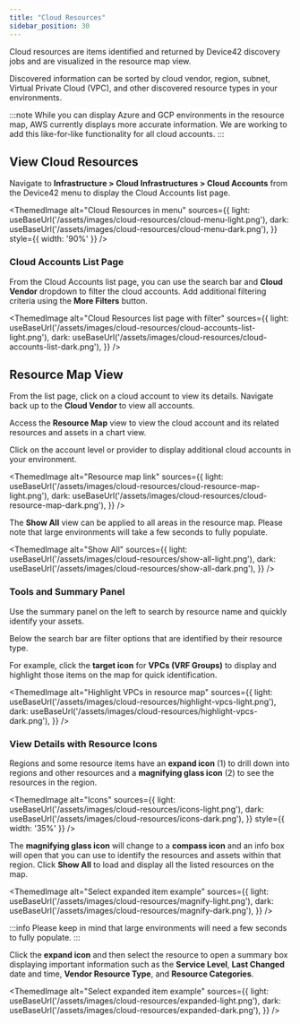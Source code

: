 ```yaml
---
title: "Cloud Resources"
sidebar_position: 30
---
```



Cloud resources are items identified and returned by Device42 discovery jobs and are visualized in the resource map view.

Discovered information can be sorted by cloud vendor, region, subnet, Virtual Private Cloud (VPC), and other discovered resource types in your environments.

:::note
While you can display Azure and GCP environments in the resource map, AWS currently displays more accurate information. We are working to add this like-for-like functionality for all cloud accounts.
:::

## View Cloud Resources

Navigate to **Infrastructure > Cloud Infrastructures > Cloud Accounts** from the Device42 menu to display the Cloud Accounts list page.

<ThemedImage
  alt="Cloud Resources in menu"
  sources={{
    light: useBaseUrl('/assets/images/cloud-resources/cloud-menu-light.png'),
    dark: useBaseUrl('/assets/images/cloud-resources/cloud-menu-dark.png'),
  }}
  style={{ width: '90%' }} 
/> 

### Cloud Accounts List Page

From the Cloud Accounts list page, you can use the search bar and **Cloud Vendor** dropdown to filter the cloud accounts. Add additional filtering criteria using the **More Filters** button.

<ThemedImage
  alt="Cloud Resources list page with filter"
  sources={{
    light: useBaseUrl('/assets/images/cloud-resources/cloud-accounts-list-light.png'),
    dark: useBaseUrl('/assets/images/cloud-resources/cloud-accounts-list-dark.png'),
  }}
/>  

## Resource Map View

From the list page, click on a cloud account to view its details. Navigate back up to the **Cloud Vendor** to view all accounts.

Access the **Resource Map** view to view the cloud account and its related resources and assets in a chart view.

Click on the account level or provider to display additional cloud accounts in your environment.

<ThemedImage
  alt="Resource map link"
  sources={{
    light: useBaseUrl('/assets/images/cloud-resources/cloud-resource-map-light.png'),
    dark: useBaseUrl('/assets/images/cloud-resources/cloud-resource-map-dark.png'),
  }}
/>  

The **Show All** view can be applied to all areas in the resource map. Please note that large environments will take a few seconds to fully populate.

<ThemedImage
  alt="Show All"
  sources={{
    light: useBaseUrl('/assets/images/cloud-resources/show-all-light.png'),
    dark: useBaseUrl('/assets/images/cloud-resources/show-all-dark.png'),
  }}
/>

### Tools and Summary Panel

Use the summary panel on the left to search by resource name and quickly identify your assets.

Below the search bar are filter options that are identified by their resource type. 

For example, click the **target icon** for **VPCs (VRF Groups)** to display and highlight those items on the map for quick identification.

<ThemedImage
  alt="Highlight VPCs in resource map"
  sources={{
    light: useBaseUrl('/assets/images/cloud-resources/highlight-vpcs-light.png'),
    dark: useBaseUrl('/assets/images/cloud-resources/highlight-vpcs-dark.png'),
  }}
/>   

### View Details with Resource Icons

Regions and some resource items have an **expand icon** (1) to drill down into regions and other resources and a **magnifying glass icon** (2) to see the resources in the region.

<ThemedImage
  alt="Icons"
  sources={{
    light: useBaseUrl('/assets/images/cloud-resources/icons-light.png'),
    dark: useBaseUrl('/assets/images/cloud-resources/icons-dark.png'),
  }}
  style={{ width: '35%' }} 
/>  

The **magnifying glass icon** will change to a **compass icon** and an info box will open that you can use to identify the resources and assets within that region. Click **Show All** to load and display all the listed resources on the map.

<ThemedImage
  alt="Select expanded item example"
  sources={{
    light: useBaseUrl('/assets/images/cloud-resources/magnify-light.png'),
    dark: useBaseUrl('/assets/images/cloud-resources/magnify-dark.png'),
  }}
/>

:::info
Please keep in mind that large environments will need a few seconds to fully populate.
:::

Click the **expand icon** and then select the resource to open a summary box displaying important information such as the **Service Level**, **Last Changed** date and time, **Vendor Resource Type**, and **Resource Categories**.

<ThemedImage
  alt="Select expanded item example"
  sources={{
    light: useBaseUrl('/assets/images/cloud-resources/expanded-light.png'),
    dark: useBaseUrl('/assets/images/cloud-resources/expanded-dark.png'),
  }}
/>
